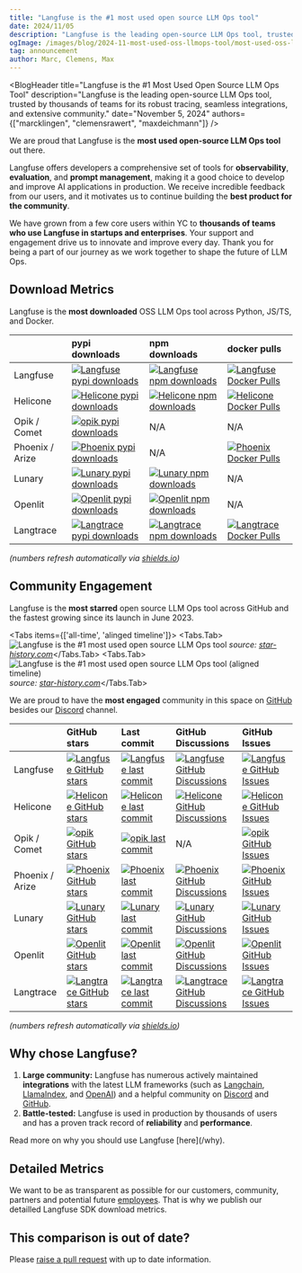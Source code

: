 ```yaml
---
title: "Langfuse is the #1 most used open source LLM Ops tool"
date: 2024/11/05
description: "Langfuse is the leading open-source LLM Ops tool, trusted by thousands of teams for its robust tracing, seamless integrations, and extensive community."
ogImage: /images/blog/2024-11-most-used-oss-llmops-tool/most-used-oss-llmops-solution.png
tag: announcement
author: Marc, Clemens, Max
---
```



<BlogHeader
  title="Langfuse is the #1 Most Used Open Source LLM Ops Tool"
  description="Langfuse is the leading open-source LLM Ops tool, trusted by thousands of teams for its robust tracing, seamless integrations, and extensive community."
  date="November 5, 2024"
  authors={["marcklingen", "clemensrawert", "maxdeichmann"]}
/>

We are proud that Langfuse is the **most used open-source LLM Ops tool** out there. 

Langfuse offers developers a comprehensive set of tools for **observability**, **evaluation**, and **prompt management**, making it a good choice to develop and improve AI applications in production. We receive incredible feedback from our users, and it motivates us to continue building the **best product for the community**. 

We have grown from a few core users within YC to **thousands of teams who use Langfuse in startups and enterprises**. Your support and engagement drive us to innovate and improve every day. Thank you for being a part of our journey as we work together to shape the future of LLM Ops.

## Download Metrics

Langfuse is the **most downloaded** OSS LLM Ops tool across Python, JS/TS, and Docker.

|  | pypi downloads | npm downloads | docker pulls |
| :---- | :---- | :---- | :---- |
| Langfuse | [![Langfuse pypi downloads](https://img.shields.io/pypi/dm/langfuse?style=for-the-badge&label=%20&labelColor=black&color=grey)](https://pypi.org/project/langfuse) | [![Langfuse npm downloads](https://img.shields.io/npm/dm/langfuse?style=for-the-badge&label=%20&labelColor=black&color=grey)](https://www.npmjs.com/package/langfuse)  | [![Langfuse Docker Pulls](https://img.shields.io/docker/pulls/langfuse/langfuse?style=for-the-badge&label=%20&labelColor=black&color=grey)](https://hub.docker.com/r/langfuse/langfuse)  |
| Helicone | [![Helicone pypi downloads](https://img.shields.io/pypi/dm/helicone?style=for-the-badge&label=%20&labelColor=black&color=grey)](https://pypi.org/project/helicone) | [![Helicone npm downloads](https://img.shields.io/npm/dm/helicone?style=for-the-badge&label=%20&labelColor=black&color=grey)](https://www.npmjs.com/package/helicone) | [![Helicone Docker Pulls](https://img.shields.io/docker/pulls/helicone/worker?style=for-the-badge&label=%20&labelColor=black&color=grey)](https://hub.docker.com/r/helicone/worker) |
| Opik / Comet | [![opik pypi downloads](https://img.shields.io/pypi/dm/opik?style=for-the-badge&label=%20&labelColor=black&color=grey)](https://pypi.org/project/opik) | N/A | N/A |
| Phoenix / Arize | [![Phoenix pypi downloads](https://img.shields.io/pypi/dm/arize-phoenix?style=for-the-badge&label=%20&labelColor=black&color=grey)](https://pypi.org/project/phoenix) | N/A | [![Phoenix Docker Pulls](https://img.shields.io/docker/pulls/arizephoenix/phoenix?style=for-the-badge&label=%20&labelColor=black&color=grey)](https://hub.docker.com/r/arizephoenix/phoenix) |
| Lunary | [![Lunary pypi downloads](https://img.shields.io/pypi/dm/lunary?style=for-the-badge&label=%20&labelColor=black&color=grey)](https://pypi.org/project/lunary) | [![Lunary npm downloads](https://img.shields.io/npm/dm/lunary?style=for-the-badge&label=%20&labelColor=black&color=grey)](https://www.npmjs.com/package/lunary) | N/A |
| Openlit | [![Openlit pypi downloads](https://img.shields.io/pypi/dm/openlit?style=for-the-badge&label=%20&labelColor=black&color=grey)](https://pypi.org/project/openlit) | [![Openlit npm downloads](https://img.shields.io/npm/dm/openlit?style=for-the-badge&label=%20&labelColor=black&color=grey)](https://www.npmjs.com/package/openlit) | N/A |
| Langtrace | [![Langtrace pypi downloads](https://img.shields.io/pypi/dm/langtrace-python-sdk?style=for-the-badge&label=%20&labelColor=black&color=grey)](https://pypi.org/project/langtrace-python-sdk) | [![Langtrace npm downloads](https://img.shields.io/npm/dm/%40langtrase%2Ftypescript-sdk?style=for-the-badge&label=%20&labelColor=black&color=grey)](https://www.npmjs.com/package/@langtrase/typescript-sdk) | [![Langtrace Docker Pulls](https://img.shields.io/docker/pulls/scale3labs/langtrace-client?style=for-the-badge&label=%20&labelColor=black&color=grey)](https://hub.docker.com/r/scale3labs/langtrace-client) |

_(numbers refresh automatically via [shields.io](https://shields.io))_


## Community Engagement

Langfuse is the **most starred** open source LLM Ops tool across GitHub and the fastest growing since its launch in June 2023.

 
<Tabs items={['all-time', 'alinged timeline']}>
  <Tabs.Tab>![Langfuse is the #1 most used open source LLM Ops tool](/images/blog/2024-11-most-used-oss-llmops-tool/starhistory-oss-llmops-most-used.png)
_source: [star-history.com](https://star-history.com/#langfuse/langfuse&helicone/helicone&comet-ml/opik&arize-ai/phoenix&lunary-ai/lunary&openlit/openlit&promptfoo/promptfoo&hegelai/prompttools&traceloop/openllmetry&Scale3-Labs/langtrace&Date)_</Tabs.Tab>
  <Tabs.Tab>![Langfuse is the #1 most used open source LLM Ops tool (aligned timeline)](/images/blog/2024-11-most-used-oss-llmops-tool/star-history-aligned-timeline.png)
_source: [star-history.com](https://star-history.com/#langfuse/langfuse&helicone/helicone&comet-ml/opik&arize-ai/phoenix&lunary-ai/lunary&openlit/openlit&promptfoo/promptfoo&hegelai/prompttools&traceloop/openllmetry&Scale3-Labs/langtrace&Date)_</Tabs.Tab>
</Tabs>

We are proud to have the **most engaged** community in this space on [GitHub](https://github.com/langfuse/langfuse) besides our [Discord](https://discord.langfuse.com) channel.

| | GitHub stars | Last commit | GitHub Discussions | GitHub Issues |
| :---- | :---- | :---- | :---- | :---- |
| Langfuse | [![Langfuse GitHub stars](https://img.shields.io/github/stars/langfuse/langfuse?style=for-the-badge&label=%20&labelColor=black&color=grey)](https://github.com/langfuse/langfuse) | [![Langfuse last commit](https://img.shields.io/github/last-commit/langfuse/langfuse?style=for-the-badge&label=%20&labelColor=black&color=grey)](https://github.com/langfuse/langfuse) | [![Langfuse GitHub Discussions](https://img.shields.io/github/discussions/langfuse/langfuse?style=for-the-badge&label=%20&labelColor=black&color=grey)](https://github.com/orgs/langfuse/discussions)  | [![Langfuse GitHub Issues](https://img.shields.io/github/issues-pr-closed-raw/langfuse/langfuse?style=for-the-badge&label=%20&labelColor=black&color=grey)](https://github.com/langfuse/langfuse/issues?q=is%3Aissue+is%3Aclosed) |
| Helicone | [![Helicone GitHub stars](https://img.shields.io/github/stars/helicone/helicone?style=for-the-badge&label=%20&labelColor=black&color=grey)](https://github.com/helicone/helicone) | [![Helicone last commit](https://img.shields.io/github/last-commit/helicone/helicone?style=for-the-badge&label=%20&labelColor=black&color=grey)](https://github.com/helicone/helicone) | [![Helicone GitHub Discussions](https://img.shields.io/github/discussions/helicone/helicone?style=for-the-badge&label=%20&labelColor=black&color=grey)](https://github.com/orgs/helicone/discussions) | [![Helicone GitHub Issues](https://img.shields.io/github/issues-pr-closed-raw/helicone/helicone?style=for-the-badge&label=%20&labelColor=black&color=grey)](https://github.com/helicone/helicone/issues?q=is%3Aissue+is%3Aclosed) |
| Opik / Comet | [![opik GitHub stars](https://img.shields.io/github/stars/comet-ml/opik?style=for-the-badge&label=%20&labelColor=black&color=grey)](https://github.com/comet-ml/opik) | [![opik last commit](https://img.shields.io/github/last-commit/comet-ml/opik?style=for-the-badge&label=%20&labelColor=black&color=grey)](https://github.com/comet-ml/opik) | N/A | [![opik GitHub Issues](https://img.shields.io/github/issues-pr-closed-raw/comet-ml/opik?style=for-the-badge&label=%20&labelColor=black&color=grey)](https://github.com/comet-ml/opik/issues?q=is%3Aissue+is%3Aclosed) |
| Phoenix / Arize | [![Phoenix GitHub stars](https://img.shields.io/github/stars/arize-ai/phoenix?style=for-the-badge&label=%20&labelColor=black&color=grey)](https://github.com/arize-ai/phoenix) | [![Phoenix last commit](https://img.shields.io/github/last-commit/arize-ai/phoenix?style=for-the-badge&label=%20&labelColor=black&color=grey)](https://github.com/arize-ai/phoenix) | [![Phoenix GitHub Discussions](https://img.shields.io/github/discussions/arize-ai/phoenix?style=for-the-badge&label=%20&labelColor=black&color=grey)](https://github.com/orgs/arize-ai/discussions) | [![Phoenix GitHub Issues](https://img.shields.io/github/issues-pr-closed-raw/arize-ai/phoenix?style=for-the-badge&label=%20&labelColor=black&color=grey)](https://github.com/arize-ai/phoenix/issues?q=is%3Aissue+is%3Aclosed) |
| Lunary | [![Lunary GitHub stars](https://img.shields.io/github/stars/lunary-ai/lunary?style=for-the-badge&label=%20&labelColor=black&color=grey)](https://github.com/lunary-ai/lunary) | [![Lunary last commit](https://img.shields.io/github/last-commit/lunary-ai/lunary?style=for-the-badge&label=%20&labelColor=black&color=grey)](https://github.com/lunary-ai/lunary) | [![Lunary GitHub Discussions](https://img.shields.io/github/discussions/lunary-ai/lunary?style=for-the-badge&label=%20&labelColor=black&color=grey)](https://github.com/orgs/lunary-ai/discussions) | [![Lunary GitHub Issues](https://img.shields.io/github/issues-pr-closed-raw/lunary-ai/lunary?style=for-the-badge&label=%20&labelColor=black&color=grey)](https://github.com/lunary-ai/lunary/issues?q=is%3Aissue+is%3Aclosed) |
| Openlit | [![Openlit GitHub stars](https://img.shields.io/github/stars/openlit/openlit?style=for-the-badge&label=%20&labelColor=black&color=grey)](https://github.com/openlit/openlit) | [![Openlit last commit](https://img.shields.io/github/last-commit/openlit/openlit?style=for-the-badge&label=%20&labelColor=black&color=grey)](https://github.com/openlit/openlit) | [![Openlit GitHub Discussions](https://img.shields.io/github/discussions/openlit/openlit?style=for-the-badge&label=%20&labelColor=black&color=grey)](https://github.com/orgs/openlit/discussions) | [![Openlit GitHub Issues](https://img.shields.io/github/issues-pr-closed-raw/openlit/openlit?style=for-the-badge&label=%20&labelColor=black&color=grey)](https://github.com/openlit/openlit/issues?q=is%3Aissue+is%3Aclosed) |
| Langtrace | [![Langtrace GitHub stars](https://img.shields.io/github/stars/Scale3-Labs/langtrace?style=for-the-badge&label=%20&labelColor=black&color=grey)](https://github.com/Scale3-Labs/langtrace) | [![Langtrace last commit](https://img.shields.io/github/last-commit/Scale3-Labs/langtrace?style=for-the-badge&label=%20&labelColor=black&color=grey)](https://github.com/Scale3-Labs/langtrace) | [![Langtrace GitHub Discussions](https://img.shields.io/github/discussions/Scale3-Labs/langtrace?style=for-the-badge&label=%20&labelColor=black&color=grey)](https://github.com/orgs/Scale3-Labs/discussions) | [![Langtrace GitHub Issues](https://img.shields.io/github/issues-pr-closed-raw/Scale3-Labs/langtrace?style=for-the-badge&label=%20&labelColor=black&color=grey)](https://github.com/Scale3-Labs/langtrace/issues?q=is%3Aissue+is%3Aclosed) |

_(numbers refresh automatically via [shields.io](https://shields.io))_

## Why chose Langfuse?

1. **Large community:** Langfuse has numerous actively maintained **integrations** with the latest LLM frameworks (such as [Langchain](docs/integrations/langchain), [LlamaIndex](docs/integrations/llamaindex), and [OpenAI](docs/integrations/openai)) and a helpful community on [Discord](https://discord.langfuse.com) and [GitHub](https://github.com/orgs/langfuse/discussions).
2. **Battle-tested:** Langfuse is used in production by thousands of users and has a proven track record of **reliability** and **performance**.

 
<Callout emoji="💡">
  Read more on why you should use Langfuse [here](/why).
</Callout>

## Detailed Metrics

We want to be as transparent as possible for our customers, community, partners and potential future [employees](/careers). That is why we publish our detailled Langfuse SDK download metrics.  


<PublicMetrics />

## This comparison is out of date?

Please [raise a pull request](https://github.com/langfuse/langfuse-docs/tree/main/pages/blog) with up to date information.


